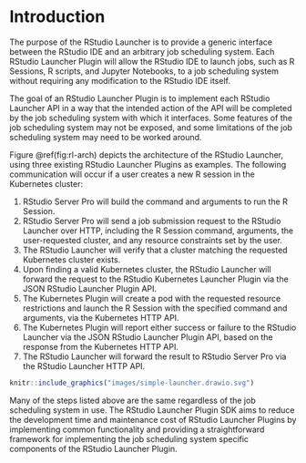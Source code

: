 # Introduction {#intro}
The purpose of the RStudio Launcher is to provide a generic interface between the RStudio IDE and an arbitrary job scheduling system. Each RStudio Launcher Plugin will allow the RStudio IDE to launch jobs, such as R Sessions, R scripts, and Jupyter Notebooks, to a job scheduling system without requiring any modification to the RStudio IDE itself.

The goal of an RStudio Launcher Plugin is to implement each RStudio Launcher API in a way that the intended action of the API will be completed by the job scheduling system with which it interfaces. Some features of the job scheduling system may not be exposed, and some limitations of the job scheduling system may need to be worked around.

Figure \@ref(fig:rl-arch) depicts the architecture of the RStudio Launcher, using three existing RStudio Launcher Plugins as examples. The following communication will occur if a user creates a new R session in the Kubernetes cluster:

1. RStudio Server Pro will build the command and arguments to run the R Session.
2. RStudio Server Pro will send a job submission request to the RStudio Launcher over HTTP, including the R Session command, arguments, the user-requested cluster, and any resource constraints set by the user.
3. The RStudio Launcher will verify that a cluster matching the requested Kubernetes cluster exists.
4. Upon finding a valid Kubernetes cluster, the RStudio Launcher will forward the request to the RStudio Kubernetes Launcher Plugin via the JSON RStudio Launcher Plugin API.
5. The Kubernetes Plugin will create a pod with the requested resource restrictions and launch the R Session with the specified command and arguments, via the Kubernetes HTTP API.
6. The Kubernetes Plugin will report either success or failure to the RStudio Launcher via the JSON RStudio Launcher Plugin API, based on the response from the Kubernetes HTTP API.
7. The RStudio Launcher will forward the result to RStudio Server Pro via the RStudio Launcher HTTP API.

```r
knitr::include_graphics("images/simple-launcher.drawio.svg")
```

Many of the steps listed above are the same regardless of the job scheduling system in use. The RStudio Launcher Plugin SDK aims to reduce the development time and maintenance cost of RStudio Launcher Plugins by implementing common functionality and providing a straightforward framework for implementing the job scheduling system specific components of the RStudio Launcher Plugin.